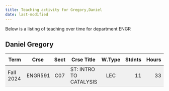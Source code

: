 ```yaml
---
title: Teaching activity for Gregory,Daniel
date: last-modified
---
```


Below is a listing of teaching over time for department ENGR


## Daniel Gregory

<style type="text/css">
#T_75785 table {
  width: 100%;
  border-collapse: collapse;
}
#T_75785 th {
  text-align: center;
  padding: 8px;
}
#T_75785 td:nth-child(1) {
  padding-right: 10px;
  text-align: left;
}
#T_75785 td:nth-child(2) {
  padding-right: 5px;
  text-align: left;
}
#T_75785  td:nth-child(4) {
  padding-right: 5px;
  text-align: left;
}
#T_75785 td:nth-child(3) {
  text-align: center;
}
#T_75785  td:nth-child(5) {
  text-align: center;
}
#T_75785 td:nth-child(6) {
  text-align: right;
}
#T_75785  td:nth-child(7) {
  text-align: right;
}
#T_75785_row0_col0, #T_75785_row0_col1, #T_75785_row0_col2, #T_75785_row0_col3, #T_75785_row0_col4, #T_75785_row0_col5, #T_75785_row0_col6 {
  background-color: #f0f0f0;
  border-bottom: 1px solid #ccc;
}
</style>
<table id="T_75785">
  <thead>
    <tr>
      <th id="T_75785_level0_col0" class="col_heading level0 col0" >Term</th>
      <th id="T_75785_level0_col1" class="col_heading level0 col1" >Crse</th>
      <th id="T_75785_level0_col2" class="col_heading level0 col2" >Sect</th>
      <th id="T_75785_level0_col3" class="col_heading level0 col3" >Crse Title</th>
      <th id="T_75785_level0_col4" class="col_heading level0 col4" >W.Type</th>
      <th id="T_75785_level0_col5" class="col_heading level0 col5" >Stdnts</th>
      <th id="T_75785_level0_col6" class="col_heading level0 col6" >Hours</th>
    </tr>
  </thead>
  <tbody>
    <tr>
      <td id="T_75785_row0_col0" class="data row0 col0" >Fall 2024</td>
      <td id="T_75785_row0_col1" class="data row0 col1" >ENGR591</td>
      <td id="T_75785_row0_col2" class="data row0 col2" >C07</td>
      <td id="T_75785_row0_col3" class="data row0 col3" >ST: INTRO TO CATALYSIS</td>
      <td id="T_75785_row0_col4" class="data row0 col4" >LEC</td>
      <td id="T_75785_row0_col5" class="data row0 col5" >11</td>
      <td id="T_75785_row0_col6" class="data row0 col6" >33</td>
    </tr>
  </tbody>
</table>


